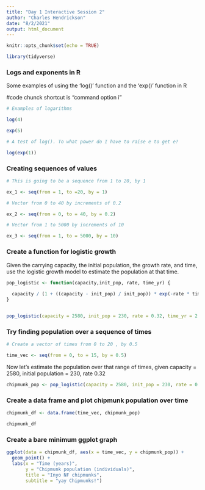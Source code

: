```yaml
---
title: "Day 1 Interactive Session 2"
author: "Charles Hendrickson"
date: "8/2/2021"
output: html_document
---
```


```r
knitr::opts_chunk$set(echo = TRUE)

library(tidyverse)
```

### Logs and exponents in R

Some examples of using the 'log()' function and the 'exp()' function in R

#code chunck shortcut is "command option i"
```r
# Examples of logarithms 

log(4)

exp(5)

# A test of log(). To what power do I have to raise e to get e?

log(exp(1))

```

### Creating sequences of values 

```r
# This is going to be a sequence from 1 to 20, by 1 

ex_1 <- seq(from = 1, to =20, by = 1)

# Vector from 0 to 40 by increments of 0.2

ex_2 <- seq(from = 0, to = 40, by = 0.2)

# Vector from 1 to 5000 by increments of 10 

ex_3 <- seq(from = 1, to = 5000, by = 10)
```


### Create a function for logistic growth 

Given the carrying capacity, the initial population, the growth rate, and time, use the logistic growth model to estimate the population at that time. 


```r

pop_logistic <- function(capacity,init_pop, rate, time_yr) {
  
  capacity / (1 + ((capacity - init_pop) / init_pop)) * exp(-rate * time_yr)
}


pop_logistic(capacity = 2580, init_pop = 230, rate = 0.32, time_yr = 2.4)

```

### Try finding population over a sequence of times 
```r
# Create a vector of times from 0 to 20 , by 0.5

time_vec <- seq(from = 0, to = 15, by = 0.5)

```

Now let's estimate the population over that range of times, given capacity = 2580, initial population = 230, rate 0.32 

```r
chipmunk_pop <- pop_logistic(capacity = 2580, init_pop = 230, rate = 0.32, time_yr = time_vec)

```

### Create a data frame and plot chipmunk population over time 

```r

chipmunk_df <- data.frame(time_vec, chipmunk_pop)

chipmunk_df

```

### Create a bare minimum ggplot graph 

```r
ggplot(data = chipmunk_df, aes(x = time_vec, y = chipmunk_pop)) +
  geom_point() + 
  labs(x = "Time (years)",
       y = "Chipmunk population (individuals)",
       title = "Inyo NF chipmunks",
       subtitle = "yay Chipmunks!")
       


```










